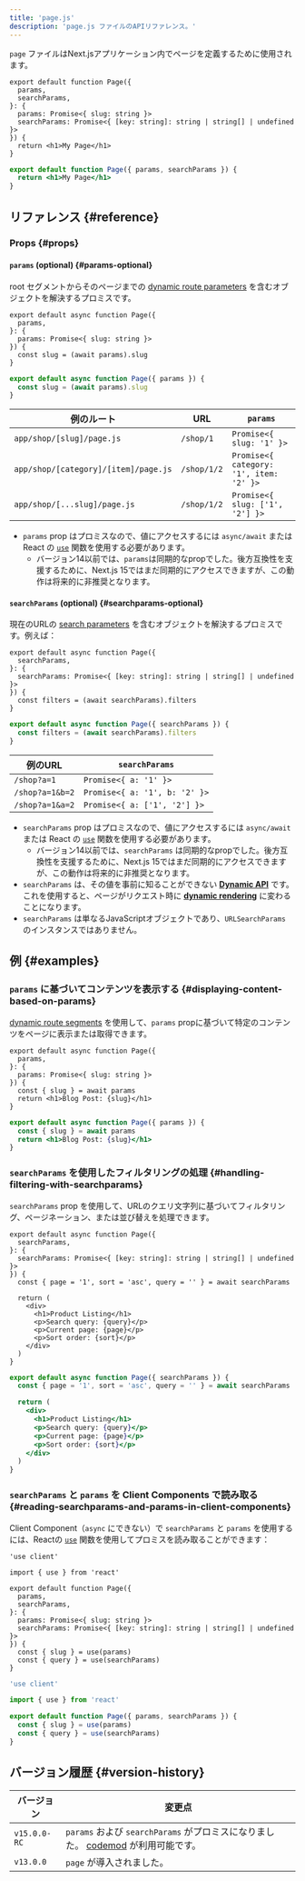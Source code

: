 ```yaml
---
title: 'page.js'
description: 'page.js ファイルのAPIリファレンス。'
---
```


`page` ファイルはNext.jsアプリケーション内でページを定義するために使用されます。

<Tabs>
<TabItem value="tsx" label="TypeScript">

```tsx title="app/blog/[slug]/page.tsx" switcher
export default function Page({
  params,
  searchParams,
}: {
  params: Promise<{ slug: string }>
  searchParams: Promise<{ [key: string]: string | string[] | undefined }>
}) {
  return <h1>My Page</h1>
}
```

</TabItem>
<TabItem value="jsx" label="JavaScript">

```jsx title="app/blog/[slug]/page.js" switcher
export default function Page({ params, searchParams }) {
  return <h1>My Page</h1>
}
```

</TabItem>
</Tabs>

## リファレンス {#reference}

### Props {#props}

#### `params` (optional) {#params-optional}

root セグメントからそのページまでの [dynamic route parameters](/docs/app/building-your-application/routing/dynamic-routes) を含むオブジェクトを解決するプロミスです。

<Tabs>
<TabItem value="tsx" label="TypeScript">

```tsx title="app/shop/[slug]/page.tsx" switcher
export default async function Page({
  params,
}: {
  params: Promise<{ slug: string }>
}) {
  const slug = (await params).slug
}
```

</TabItem>
<TabItem value="jsx" label="JavaScript">

```jsx title="app/shop/[slug]/page.js" switcher
export default async function Page({ params }) {
  const slug = (await params).slug
}
```

</TabItem>
</Tabs>

| 例のルート                           | URL         | `params`                                |
| ------------------------------------ | ----------- | --------------------------------------- |
| `app/shop/[slug]/page.js`            | `/shop/1`   | `Promise<{ slug: '1' }>`                |
| `app/shop/[category]/[item]/page.js` | `/shop/1/2` | `Promise<{ category: '1', item: '2' }>` |
| `app/shop/[...slug]/page.js`         | `/shop/1/2` | `Promise<{ slug: ['1', '2'] }>`         |

- `params` prop はプロミスなので、値にアクセスするには `async/await` または React の [`use`](https://react.dev/reference/react/use) 関数を使用する必要があります。
  - バージョン14以前では、`params`は同期的なpropでした。後方互換性を支援するために、Next.js 15ではまだ同期的にアクセスできますが、この動作は将来的に非推奨となります。

#### `searchParams` (optional) {#searchparams-optional}

現在のURLの [search parameters](https://developer.mozilla.org/docs/Learn/Common_questions/What_is_a_URL#parameters) を含むオブジェクトを解決するプロミスです。例えば：

<Tabs>
<TabItem value="tsx" label="TypeScript">

```tsx title="app/shop/page.tsx" switcher
export default async function Page({
  searchParams,
}: {
  searchParams: Promise<{ [key: string]: string | string[] | undefined }>
}) {
  const filters = (await searchParams).filters
}
```

</TabItem>
<TabItem value="jsx" label="JavaScript">

```jsx title="app/shop/page.js" switcher
export default async function Page({ searchParams }) {
  const filters = (await searchParams).filters
}
```

</TabItem>
</Tabs>

| 例のURL         | `searchParams`                |
| --------------- | ----------------------------- |
| `/shop?a=1`     | `Promise<{ a: '1' }>`         |
| `/shop?a=1&b=2` | `Promise<{ a: '1', b: '2' }>` |
| `/shop?a=1&a=2` | `Promise<{ a: ['1', '2'] }>`  |

- `searchParams` prop はプロミスなので、値にアクセスするには `async/await` または React の [`use`](https://react.dev/reference/react/use) 関数を使用する必要があります。
  - バージョン14以前では、`searchParams` は同期的なpropでした。後方互換性を支援するために、Next.js 15ではまだ同期的にアクセスできますが、この動作は将来的に非推奨となります。
- `searchParams` は、その値を事前に知ることができない **[Dynamic API](/docs/app/building-your-application/rendering/server-components#server-rendering-strategies#dynamic-apis)** です。これを使用すると、ページがリクエスト時に **[dynamic rendering](/docs/app/building-your-application/rendering/server-components#dynamic-rendering)** に変わることになります。
- `searchParams` は単なるJavaScriptオブジェクトであり、`URLSearchParams` のインスタンスではありません。

## 例 {#examples}

### `params` に基づいてコンテンツを表示する {#displaying-content-based-on-params}

[dynamic route segments](/docs/app/building-your-application/routing/dynamic-routes) を使用して、`params` propに基づいて特定のコンテンツをページに表示または取得できます。

<Tabs>
<TabItem value="tsx" label="TypeScript">

```tsx title="app/blog/[slug]/page.tsx" switcher
export default async function Page({
  params,
}: {
  params: Promise<{ slug: string }>
}) {
  const { slug } = await params
  return <h1>Blog Post: {slug}</h1>
}
```

</TabItem>
<TabItem value="jsx" label="JavaScript">

```jsx title="app/blog/[slug]/page.js" switcher
export default async function Page({ params }) {
  const { slug } = await params
  return <h1>Blog Post: {slug}</h1>
}
```

</TabItem>
</Tabs>

### `searchParams` を使用したフィルタリングの処理 {#handling-filtering-with-searchparams}

`searchParams` prop を使用して、URLのクエリ文字列に基づいてフィルタリング、ページネーション、または並び替えを処理できます。

<Tabs>
<TabItem value="tsx" label="TypeScript">

```tsx title="app/shop/page.tsx" switcher
export default async function Page({
  searchParams,
}: {
  searchParams: Promise<{ [key: string]: string | string[] | undefined }>
}) {
  const { page = '1', sort = 'asc', query = '' } = await searchParams

  return (
    <div>
      <h1>Product Listing</h1>
      <p>Search query: {query}</p>
      <p>Current page: {page}</p>
      <p>Sort order: {sort}</p>
    </div>
  )
}
```

</TabItem>
<TabItem value="jsx" label="JavaScript">

```jsx title="app/shop/page.js" switcher
export default async function Page({ searchParams }) {
  const { page = '1', sort = 'asc', query = '' } = await searchParams

  return (
    <div>
      <h1>Product Listing</h1>
      <p>Search query: {query}</p>
      <p>Current page: {page}</p>
      <p>Sort order: {sort}</p>
    </div>
  )
}
```

</TabItem>
</Tabs>

### `searchParams` と `params` を Client Components で読み取る {#reading-searchparams-and-params-in-client-components}

Client Component（`async` にできない）で `searchParams` と `params` を使用するには、Reactの [`use`](https://react.dev/reference/react/use) 関数を使用してプロミスを読み取ることができます：

<Tabs>
<TabItem value="tsx" label="TypeScript">

```tsx title="app/page.tsx" switcher
'use client'

import { use } from 'react'

export default function Page({
  params,
  searchParams,
}: {
  params: Promise<{ slug: string }>
  searchParams: Promise<{ [key: string]: string | string[] | undefined }>
}) {
  const { slug } = use(params)
  const { query } = use(searchParams)
}
```

</TabItem>
<TabItem value="js" label="JavaScript">

```js title="app/page.js" switcher
'use client'

import { use } from 'react'

export default function Page({ params, searchParams }) {
  const { slug } = use(params)
  const { query } = use(searchParams)
}
```

</TabItem>
</Tabs>

## バージョン履歴 {#version-history}

| バージョン   | 変更点                                                                                                                                         |
| ------------ | ---------------------------------------------------------------------------------------------------------------------------------------------- |
| `v15.0.0-RC` | `params` および `searchParams` がプロミスになりました。 [codemod](/docs/app/building-your-application/upgrading/codemods#150) が利用可能です。 |
| `v13.0.0`    | `page` が導入されました。                                                                                                                      |

